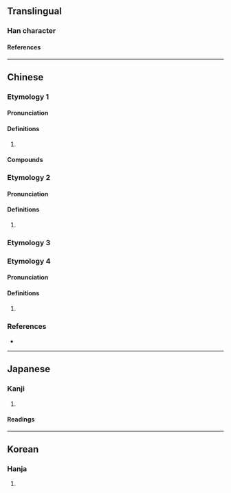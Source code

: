 {{character info/new}}
==Translingual==

===Han character===
{{Han char|rn=30|rad=口|as=04|sn=7|four=6201|canj=RPP|ids=⿰口比}}

====References====
{{Han ref|kx=0177.240|dkj=03333|dj=0395.060|hdz=10588.030|uh=5421}}

----

==Chinese==
{{zh-forms}}

===Etymology 1===

====Pronunciation====
{{zh-pron
|m=bǐ,bì,1nb=Mainland,2nb=Taiwan
|c=bei2
|mc=
|oc=
|cat=n
}}

====Definitions====
{{zh-hanzi}}

# {{n-g|Used in transcription.}}

====Compounds====
{{zh-der|吡喃|吡啶|吡咯|吡嗪|吡唑}}

===Etymology 2===
====Pronunciation====
{{zh-pron
|m=bì
|mc=2
|oc=3
|cat=n
}}

====Definitions====
{{zh-hanzi}}

# {{zh-only|吡吡}}

===Etymology 3===
{{zh-see|諀|v}}
===Etymology 4===
====Pronunciation====
{{zh-pron
|m=bì
|mc=1
|oc=2
|cat=v
}}

====Definitions====
{{zh-hanzi}}

# {{zh-alt-form|比}}
===References===
* {{R:twedu|N00180}}

----

==Japanese==

===Kanji===
{{ja-kanji|rs=口04}}

# {{defn|lang=ja|sort=口04}}

====Readings====
{{ja-readings
|goon=び
|kanon=ひ
|kun=そしる
}}

----

==Korean==

===Hanja===
{{ko-hanja|hangeul=필|rv=pil|mr=p'il}}

# {{defn|lang=ko|sort=口04}}